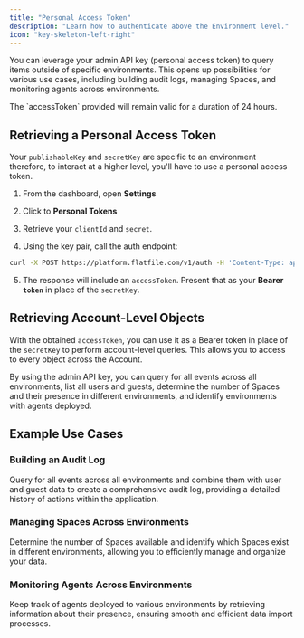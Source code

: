 ```yaml
---
title: "Personal Access Token"
description: "Learn how to authenticate above the Environment level."
icon: "key-skeleton-left-right"
---
```


<Snippet file="shared/dxpbanner.mdx" />

You can leverage your admin API key (personal access token) to query items outside of specific environments. This opens up possibilities for various use cases, including building audit logs, managing Spaces, and monitoring agents across environments.

<Note>
  The `accessToken` provided will remain valid for a duration of 24 hours.
</Note>

## Retrieving a Personal Access Token

Your `publishableKey` and `secretKey` are specific to an environment therefore, to interact at a higher level, you'll have to use a personal access token.

1. From the dashboard, open **Settings**
2. Click to **Personal Tokens**
3. Retrieve your `clientId` and `secret`.

4. Using the key pair, call the auth endpoint:

```bash
curl -X POST https://platform.flatfile.com/v1/auth -H 'Content-Type: application/json' -d '{"clientId":"1234-1234", "secret":"1234-1234"}'
```

5. The response will include an `accessToken`. Present that as your **Bearer `token`** in place of the `secretKey`.

## Retrieving Account-Level Objects

With the obtained `accessToken`, you can use it as a Bearer token in place of the `secretKey` to perform account-level queries. This allows you to access to every object across the Account.

By using the admin API key, you can query for all events across all environments, list all users and guests, determine the number of Spaces and their presence in different environments, and identify environments with agents deployed.

## Example Use Cases

### Building an Audit Log

Query for all events across all environments and combine them with user and guest data to create a comprehensive audit log, providing a detailed history of actions within the application.

### Managing Spaces Across Environments

Determine the number of Spaces available and identify which Spaces exist in different environments, allowing you to efficiently manage and organize your data.

### Monitoring Agents Across Environments

Keep track of agents deployed to various environments by retrieving information about their presence, ensuring smooth and efficient data import processes.
